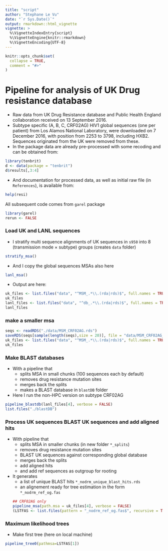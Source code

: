 ```yaml
---
title: "script"
author: "Stephane Le Vu"
date: "`r Sys.Date()`"
output: rmarkdown::html_vignette
vignette: >
  %\VignetteIndexEntry{script}
  %\VignetteEngine{knitr::rmarkdown}
  %\VignetteEncoding{UTF-8}
---
```


```r
knitr::opts_chunk$set(
  collapse = TRUE,
  comment = "#>"
)
```

# Pipeline for analysis of UK Drug resistance database

- Raw data from UK Drug Resistance database and Public Health England collaboration received on 13 September 2016.
- Subtype specific (A, B, C, CRF02AG) HIV1 global sequences (one per patient) from Los Alamos National Laboratory, were downloaded on 7 December 2016, with position from 2253 to 3798, including HXB2. Sequences originated from the UK were removed from these.
- In the package data are already pre-processed with some recoding and can be obtained from:

```r
library(tenbrit)
d <- data(package = "tenbrit")
d$results[,3:4]
```
- And documentation for processed data, as well as initial raw file (in `References`), is available from:
```r
help(resi)
```

All subsequent code comes from `garel` package
```r
library(garel)
rerun <- FALSE
```

### Load UK and LANL sequences
- I stratify multi sequence alignments of UK sequences in `s950` into 8 (transmission mode $\times$ subtype) groups (creates `data` folder)

```r
stratify_msa()
```

- And I copy the global sequences MSAs also here
```r
lanl_msa()
```

- Output are here:
```r
uk_files <- list.files("data", "^MSM_.*\\.(rda|rds)$", full.names = TRUE)
uk_files
lanl_files <- list.files("data", "^db_.*\\.(rda|rds)$", full.names = TRUE)
lanl_files
```
### make a smaller msa
```r
seqs <- readRDS("./data/MSM_CRF02AG.rds")
saveRDS(seqs[sample(length(seqs),size = 20)], file = "data/MSM_CRF02AG_small.rds")
uk_files <- list.files("data", "^MSM_.*\\.(rda|rds)$", full.names = TRUE)
uk_files
```

### Make BLAST databases
- With a pipeline that
    - splits MSA in small chunks (100 sequences each by default)
    - removes drug resistance mutation sites
    - merges back the splits
    - makes a BLAST database in `blastDB` folder
- Here I run the non-HPC version on subtype CRF02AG
```r
pipeline_blastdb(lanl_files[4], verbose = FALSE)
list.files("./blastDB")
```

### Process UK sequences BLAST UK sequences and add aligned hits
- With pipeline that
    - splits MSA in smaller chunks (in new folder `*_splits`)
    - removes drug resistance mutation sites
    - BLAST UK sequences against corresponding global database
    - merges back the splits
    - add aligned hits
    - and add ref sequences as outgroup for rooting
- It generates
    - a list of unique BLAST hits `*_nodrm_unique_blast_hits.rds`
    - an alignement ready for tree estimation in the form `*_nodrm_ref_og.fas`
```r
## CRF02AG only
pipeline_msa(path.msa = uk_files[4], verbose = FALSE)
(LSTFAS <- list.files(pattern = "_nodrm_ref_og.fas$", recursive = TRUE, full.names=TRUE))
```



### Maximum likelihood trees
- Make first tree (here on local machine)
```r
pipeline_tree0(pathmsa=LSTFAS[1])
```


